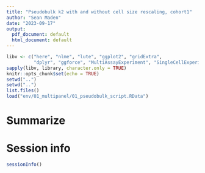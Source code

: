 ```yaml
---
title: "Pseudobulk k2 with and without cell size rescaling, cohort1"
author: "Sean Maden"
date: "2023-09-17"
output:
  pdf_document: default
  html_document: default
---
```


```r
libv <- c("here", "nlme", "lute", "ggplot2", "gridExtra", 
          "dplyr", "ggforce", "MultiAssayExperiment", "SingleCellExperiment")
sapply(libv, library, character.only = TRUE)
knitr::opts_chunk$set(echo = TRUE)
setwd("..")
setwd("..")
list.files()
load("env/01_multipanel/01_pseudobulk_script.RData")
```

# Summarize

# Session info

```r
sessionInfo()
```